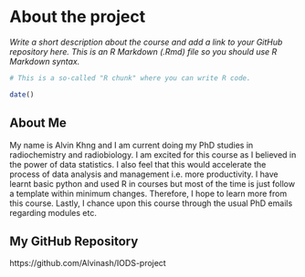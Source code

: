 
# About the project

*Write a short description about the course and add a link to your GitHub repository here. This is an R Markdown (.Rmd) file so you should use R Markdown syntax.*

```r
# This is a so-called "R chunk" where you can write R code.

date()

```
## About Me
My name is Alvin Khng and I am current doing my PhD studies in radiochemistry and radiobiology. I am excited for this course as I believed in the power of data statistics. I also feel that this would accelerate the process of data analysis and management i.e. more productivity. I have learnt basic python and used R in courses but most of the time is just follow a template within minimum changes. Therefore, I hope to learn more from this course. Lastly, I chance upon this course through the usual PhD emails regarding modules etc. 

## My GitHub Repository
https://github.com/Alvinash/IODS-project

